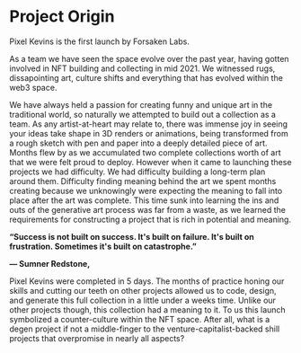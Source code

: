 
# Project Origin

Pixel Kevins is the first launch by Forsaken Labs. 

As a team we have seen the space evolve over the past year, having gotten involved in NFT building and collecting in mid 2021. 
We witnessed rugs, dissapointing art, culture shifts and everything that has evolved within the web3 space.

We have always held a passion for creating funny and unique art in the traditional world, so naturally we attempted to build out a collection as a team.
As any artist-at-heart may relate to, there was immense joy in seeing your ideas take shape in 3D renders or animations, being transformed from a rough sketch with pen and paper into a deeply detailed piece of art. Months flew by as we accumulated two complete collections worth of art that we were felt proud to deploy. However when it came to launching these projects we had difficulty. We had difficulty building a long-term plan around them. Difficulty finding meaning behind the art we spent months creating because we unknowingly were expecting the meaning to fall into place after the art was complete. This time sunk into learning the ins and outs of the generative art process was far from a waste, as we learned the requirements for constructing a project that is rich in potential and meaning.


**“Success is not built on success. It's built on failure. It's built on frustration. Sometimes it's built on catastrophe.”**

**― Sumner Redstone,**


Pixel Kevins were completed in 5 days. The months of practice honing our skills and cutting our teeth on other projects allowed us to code, design, and generate this full collection in a little under a weeks time. Unlike our other projects though, this collection had a meaning to it. To us this launch symbolized a counter-culture within the NFT space. After all, what is a degen project if not a middle-finger to the venture-capitalist-backed shill projects that overpromise in nearly all aspects? 


